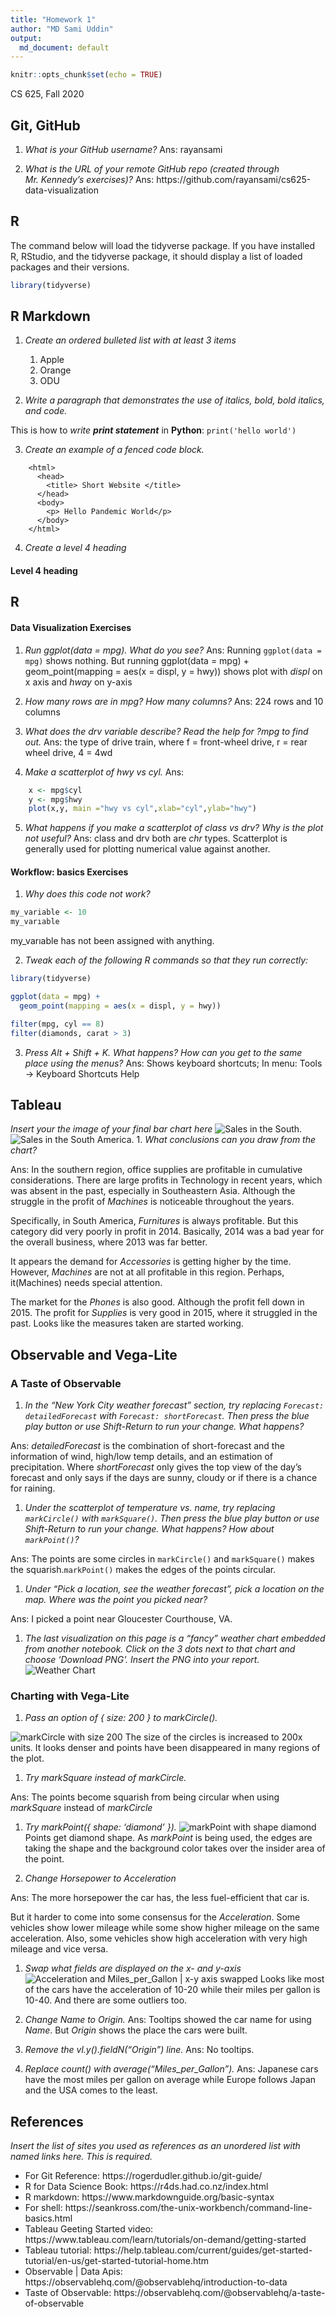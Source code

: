 ```yaml
---
title: "Homework 1"
author: "MD Sami Uddin"
output:
  md_document: default
---
```


```r
knitr::opts_chunk$set(echo = TRUE)
```

CS 625, Fall 2020

## Git, GitHub

1. *What is your GitHub username?*
Ans: rayansami

2. *What is the URL of your remote GitHub repo (created through Mr. Kennedy's exercises)?*
Ans: https://github.com/rayansami/cs625-data-visualization

## R

The command below will load the tidyverse package.  If you have installed R, RStudio, and the tidyverse package, it should display a list of loaded packages and their versions.
```r
library(tidyverse)
```

## R Markdown 

1. *Create an ordered bulleted list with at least 3 items*

    1. Apple
    2. Orange
    3. ODU
2. *Write a paragraph that demonstrates the use of italics, bold, bold italics, and code.*

This is how to _write_ **_print statement_** in **Python**:
`print('hello world')`

3. *Create an example of a fenced code block.*
```
    <html>
      <head>
        <title> Short Website </title>
      </head>
      <body>
        <p> Hello Pandemic World</p>
      </body>
    </html>
```
4. *Create a level 4 heading*

#### Level 4 heading

## R 

#### Data Visualization Exercises

1. *Run ggplot(data = mpg). What do you see?*
Ans: Running `ggplot(data = mpg)` shows nothing. But running
    ggplot(data = mpg) + 
      geom_point(mapping = aes(x = displ, y = hwy))
shows plot with _displ_ on x axis and _hway_ on y-axis

2. *How many rows are in mpg? How many columns?*
Ans: 224 rows and 10 columns

3. *What does the drv variable describe? Read the help for ?mpg to find out.*
Ans: the type of drive train, where f = front-wheel drive, r = rear wheel drive, 4 = 4wd

4. *Make a scatterplot of hwy vs cyl.*
Ans: 
```r
    x <- mpg$cyl
    y <- mpg$hwy
    plot(x,y, main ="hwy vs cyl",xlab="cyl",ylab="hwy")
```
5. *What happens if you make a scatterplot of class vs drv? Why is the plot not useful?*
Ans: class and drv both are _chr_ types. Scatterplot is generally used for plotting numerical value against another.

#### Workflow: basics Exercises

1. *Why does this code not work?*

```r
my_variable <- 10
my_varıable
```
my_varıable has not been assigned with anything.

2. *Tweak each of the following R commands so that they run correctly:*

```r
library(tidyverse)

ggplot(data = mpg) + 
  geom_point(mapping = aes(x = displ, y = hwy))

filter(mpg, cyl == 8)
filter(diamonds, carat > 3)
```

3. *Press Alt + Shift + K. What happens? How can you get to the same place using the menus?*
Ans: Shows keyboard shortcuts; In menu: Tools -> Keyboard Shortcuts Help

## Tableau

*Insert your the image of your final bar chart here*
![Sales in the South.](Sales-in-the-South-Tableau.png)
![Sales in the South America.](Sales-in-the-South-America.png)
1. *What conclusions can you draw from the chart?*

Ans: In the southern region, office supplies are profitable in cumulative considerations. 
There are large profits in Technology in recent years, which was absent in the past, especially in Southeastern Asia. Although the struggle in the profit of _Machines_ is noticeable throughout the years.

Specifically, in South America, _Furnitures_ is always profitable. But this category did very poorly in profit in 2014. Basically, 2014 was a bad year for the overall business, where 2013 was far better.

It appears the demand for _Accessories_ is getting higher by the time. However, _Machines_ are not at all profitable in this region. Perhaps, it(Machines) needs special attention.

The market for the _Phones_ is also good. Although the profit fell down in 2015.
The profit for _Supplies_ is very good in 2015, where it struggled in the past. Looks like the measures taken are started working.

## Observable and Vega-Lite

### A Taste of Observable

1. *In the "New York City weather forecast" section, try replacing `Forecast: detailedForecast` with `Forecast: shortForecast`. Then press the blue play button  or use Shift-Return to run your change. What happens?*

Ans: _detailedForecast_ is the combination of short-forecast and the information of wind, high/low temp details, and an estimation of precipitation. Where _shortForecast_ only gives the top view of the day's forecast and only says if the days are sunny, cloudy or if there is a chance for raining.

1. *Under the scatterplot of temperature vs. name, try replacing `markCircle()` with `markSquare()`. Then press the blue play button  or use Shift-Return to run your change. What happens? How about `markPoint()`?*

Ans: The points are some circles in `markCircle()` and `markSquare()` makes the squarish.`markPoint()` makes the edges of the points circular.

1. *Under "Pick a location, see the weather forecast", pick a location on the map.  Where was the point you picked near?*

Ans: I picked a point near Gloucester Courthouse, VA.

1. *The last visualization on this page is a "fancy" weather chart embedded from another notebook.  Click on the 3 dots next to that chart and choose 'Download PNG'.  Insert the PNG into your report.*
![Weather Chart](a-taste-of-observable-D3.png)

### Charting with Vega-Lite

1. *Pass an option of { size: 200 } to markCircle().*

![markCircle with size 200](Vega-Lite/vega-lite-markCircle-size-200.png)
The size of the circles is increased to 200x units. It looks denser and points have been disappeared in many regions of the plot.

1. *Try markSquare instead of markCircle.*

Ans: The points become squarish from being circular when using _markSquare_ instead of _markCircle_ 

1. *Try markPoint({ shape: 'diamond' }).*
![markPoint with shape diamond](Vega-Lite/shape-diamond.png)
Points get diamond shape. As _markPoint_ is being used, the edges are taking the shape and the background color takes over the insider area of the point.

1. *Change Horsepower to Acceleration*

Ans: The more horsepower the car has, the less fuel-efficient that car is.

But it harder to come into some consensus for the _Acceleration_. Some vehicles show lower mileage while some show higher mileage on the same acceleration. Also, some vehicles show high acceleration with very high mileage and vice versa.

1. *Swap what fields are displayed on the x- and y-axis* 
![Acceleration and Miles_per_Gallon | x-y axis swapped](Vega-Lite/swapped-acceleration-miles.png)
Looks like most of the cars have the acceleration of 10-20 while their miles per gallon is 10-40. And there are some outliers too.

1. *Change Name to Origin.*
Ans: Tooltips showed the car name for using _Name_. But _Origin_ shows the place the cars were built.

1. *Remove the vl.y().fieldN("Origin") line.*
Ans: No tooltips.

1. *Replace count() with average("Miles_per_Gallon").*
Ans: Japanese cars have the most miles per gallon on average while Europe follows Japan and the USA comes to the least.

## References

*Insert the list of sites you used as references as an unordered list with named links here.  This is required.*

* For Git Reference: https://rogerdudler.github.io/git-guide/
* R for Data Science Book: https://r4ds.had.co.nz/index.html
* R markdown: https://www.markdownguide.org/basic-syntax
* For shell: https://seankross.com/the-unix-workbench/command-line-basics.html
* Tableau Geeting Started video: https://www.tableau.com/learn/tutorials/on-demand/getting-started
* Tableau tutorial: https://help.tableau.com/current/guides/get-started-tutorial/en-us/get-started-tutorial-home.htm
* Observable | Data Apis: https://observablehq.com/@observablehq/introduction-to-data
* Taste of Observable: https://observablehq.com/@observablehq/a-taste-of-observable
